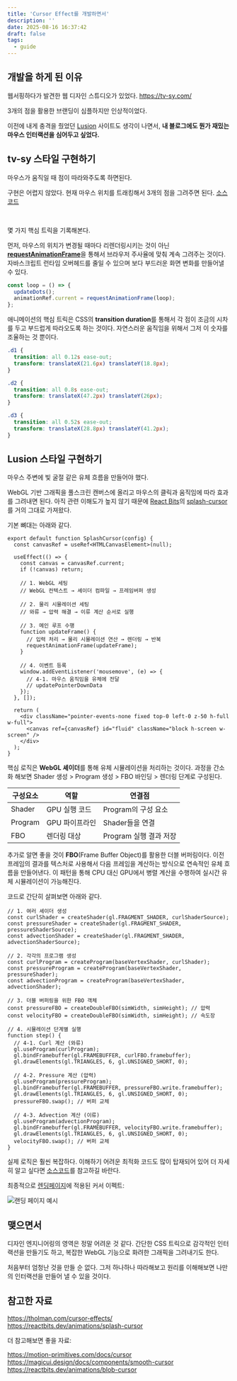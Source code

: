 ```yaml
---
title: 'Cursor Effect를 개발하면서'
description: ''
date: 2025-08-16 16:37:42
draft: false
tags:
  - guide
---
```


## 개발을 하게 된 이유

웹서핑하다가 발견한 웹 디자인 스튜디오가 있었다.
https://tv-sy.com/

3개의 점을 활용한 브랜딩이 심플하지만 인상적이었다.

이전에 내게 충격을 줬었던 [Lusion](https://lusion.co/) 사이트도 생각이 나면서, **내 블로그에도 뭔가 재밌는 마우스 인터랙션을 심어두고 싶었다.**

## tv-sy 스타일 구현하기

마우스가 움직일 때 점이 따라와주도록 하면된다.

구현은 어렵지 않았다. 현재 마우스 위치를 트래킹해서 3개의 점을 그려주면 된다.
[소스코드](https://github.com/bepyan/bepyan.me.v2/tree/main/src/components/examples/cursor-effect-3dot.tsx)


<CursorEffect3Dot client:load />

<br />

몇 가지 핵심 트릭을 기록해본다.

먼저, 마우스의 위치가 변경될 때마다 리렌더링시키는 것이 아닌 [**requestAnimationFrame**](https://developer.mozilla.org/ko/docs/Web/API/Window/requestAnimationFrame)을 통해서 브라우저 주사율에 맞춰 계속 그려주는 것이다. 자바스크립트 런타임 오버헤드를 줄일 수 있으며 보다 부드러운 화면 변화를 만들어낼 수 있다.

```ts
const loop = () => {
  updateDots();
  animationRef.current = requestAnimationFrame(loop);
};
```

애니메이션의 핵심 트릭은 CSS의 **transition duration**를 통해서 각 점이 조금의 시차를 두고 부드럽게 따라오도록 하는 것이다. 자연스러운 움직임을 위해서 그저 이 숫자를 조율하는 것 뿐이다.

```css
.d1 {
  transition: all 0.12s ease-out;
  transform: translateX(21.6px) translateY(18.8px);
}

.d2 {
  transition: all 0.8s ease-out;
  transform: translateX(47.2px) translateY(26px);
}

.d3 {
  transition: all 0.52s ease-out;
  transform: translateX(28.8px) translateY(41.2px);
}
```

## Lusion 스타일 구현하기

마우스 주변에 빛 굴절 같은 유체 흐름을 만들어야 했다.

WebGL 기반 그래픽을 풀스크린 캔버스에 올리고 마우스의 클릭과 움직임에 따라 효과를 그려내면 된다. 아직 관련 이해도가 높지 않기 때문에 [React Bits](https://reactbits.dev/)의 [splash-cursor](https://reactbits.dev/animations/splash-cursor)를 거의 그대로 가져왔다.

기본 뼈대는 아래와 같다.

```tsx
export default function SplashCursor(config) {
  const canvasRef = useRef<HTMLCanvasElement>(null);

  useEffect(() => {
    const canvas = canvasRef.current;
    if (!canvas) return;

    // 1. WebGL 세팅
    // WebGL 컨텍스트 → 셰이더 컴파일 → 프레임버퍼 생성

    // 2. 물리 시뮬레이션 세팅
    // 와류 → 압력 해결 → 이류 계산 순서로 실행

    // 3. 메인 루프 수행
    function updateFrame() {
      // 입력 처리 → 물리 시뮬레이션 연산 → 렌더링 → 반복
      requestAnimationFrame(updateFrame);
    }

    // 4. 이벤트 등록
    window.addEventListener('mousemove', (e) => {
      // 4-1. 마우스 움직임을 유체에 전달
      // updatePointerDownData
    });
  }, []);

  return (
    <div className="pointer-events-none fixed top-0 left-0 z-50 h-full w-full">
      <canvas ref={canvasRef} id="fluid" className="block h-screen w-screen" />
    </div>
  );
}
```

핵심 로직은 **WebGL 셰이더**를 통해 유체 시뮬레이션을 처리하는 것이다.
과정을 간소화 해보면 Shader 생성 > Program 생성 > FBO 바인딩 > 렌더링 단계로 구성된다.

| 구성요소 | 역할           | 연결점                 |
| -------- | -------------- | ---------------------- |
| Shader   | GPU 실행 코드  | Program의 구성 요소    |
| Program  | GPU 파이프라인 | Shader들을 연결        |
| FBO      | 렌더링 대상    | Program 실행 결과 저장 |

추가로 알면 좋을 것이 **FBO**(Frame Buffer Object)를 활용한 더블 버퍼링이다. 이전 프레임의 결과를 텍스처로 사용해서 다음 프레임을 계산하는 방식으로 연속적인 유체 흐름을 만들어낸다. 이 패턴을 통해 CPU 대신 GPU에서 병렬 계산을 수행하여 실시간 유체 시뮬레이션이 가능해진다.

코드로 간단히 살펴보면 아래와 같다.

```tsx
// 1. 여러 셰이더 생성
const curlShader = createShader(gl.FRAGMENT_SHADER, curlShaderSource);
const pressureShader = createShader(gl.FRAGMENT_SHADER, pressureShaderSource);
const advectionShader = createShader(gl.FRAGMENT_SHADER, advectionShaderSource);

// 2. 각각의 프로그램 생성
const curlProgram = createProgram(baseVertexShader, curlShader);
const pressureProgram = createProgram(baseVertexShader, pressureShader);
const advectionProgram = createProgram(baseVertexShader, advectionShader);

// 3. 더블 버퍼링을 위한 FBO 객체
const pressureFBO = createDoubleFBO(simWidth, simHeight); // 압력
const velocityFBO = createDoubleFBO(simWidth, simHeight); // 속도장

// 4. 시뮬레이션 단계별 실행
function step() {
  // 4-1. Curl 계산 (와류)
  gl.useProgram(curlProgram);
  gl.bindFramebuffer(gl.FRAMEBUFFER, curlFBO.framebuffer);
  gl.drawElements(gl.TRIANGLES, 6, gl.UNSIGNED_SHORT, 0);

  // 4-2. Pressure 계산 (압력)
  gl.useProgram(pressureProgram);
  gl.bindFramebuffer(gl.FRAMEBUFFER, pressureFBO.write.framebuffer);
  gl.drawElements(gl.TRIANGLES, 6, gl.UNSIGNED_SHORT, 0);
  pressureFBO.swap(); // 버퍼 교체

  // 4-3. Advection 계산 (이류)
  gl.useProgram(advectionProgram);
  gl.bindFramebuffer(gl.FRAMEBUFFER, velocityFBO.write.framebuffer);
  gl.drawElements(gl.TRIANGLES, 6, gl.UNSIGNED_SHORT, 0);
  velocityFBO.swap(); // 버퍼 교체
}
```

실제 로직은 훨씬 복잡하다. 이해하기 어려운 최적화 코드도 많이 탑재되어 있어 더 자세히 알고 싶다면 [소스코드](https://github.com/bepyan/bepyan.me.v2/tree/main/src/components/cursor-splash.tsx)를 참고하길 바란다.

최종적으로 [렌딩페이지](/)에 적용된 커서 이펙트:

<img
  src="https://github-production-user-asset-6210df.s3.amazonaws.com/65283190/478630769-64a68892-971a-491a-93be-c340e6c63269.gif?X-Amz-Algorithm=AWS4-HMAC-SHA256&X-Amz-Credential=AKIAVCODYLSA53PQK4ZA%2F20250816%2Fus-east-1%2Fs3%2Faws4_request&X-Amz-Date=20250816T050930Z&X-Amz-Expires=300&X-Amz-Signature=aba8c1883cbe75ed9693e7de311b44cc6259587e326eeaeb53606a6f851b641c&X-Amz-SignedHeaders=host"
  alt="랜딩 페이지 예시"
/>

## 맺으면서

디자인 엔지니어링의 영역은 정말 어려운 것 같다. 간단한 CSS 트릭으로 감각적인 인터랙션을 만들기도 하고, 복잡한 WebGL 기능으로 화려한 그래픽을 그려내기도 한다.

처음부터 엄청난 것을 만들 순 없다.
그저 하나하나 따라해보고 원리를 이해해보면 나만의 인터랙션을 만들어 낼 수 있을 것이다.

## 참고한 자료

https://tholman.com/cursor-effects/
https://reactbits.dev/animations/splash-cursor

더 참고해보면 좋을 자료:

https://motion-primitives.com/docs/cursor
https://magicui.design/docs/components/smooth-cursor
https://reactbits.dev/animations/blob-cursor
